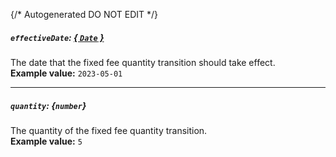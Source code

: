{/* Autogenerated DO NOT EDIT  */}
##### `effectiveDate`: [*{ `Date` }*](https://developer.mozilla.org/en-US/docs/Web/JavaScript/Reference/Global_Objects/Date)
The date that the fixed fee quantity transition should take effect.
<br/>
**Example value:** `2023-05-01`

---
##### `quantity`: *{`number`}*
The quantity of the fixed fee quantity transition.
<br/>
**Example value:** `5`

